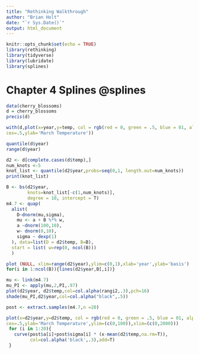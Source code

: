 ```yaml
---
title: "Rethinking Walkthrough"
author: "Brian Holt"
date: "`r Sys.Date()`"
output: html_document
---
```


```r
knitr::opts_chunk$set(echo = TRUE)
library(rethinking)
library(tidyverse)
library(lubridate)
library(splines)
```

# Chapter 4 Splines  @{splines}
```r
data(cherry_blossoms)
d = cherry_blossoms
precis(d)
```

```r
with(d,plot(x=year,y=temp, col = rgb(red = 0, green = .5, blue = 01, alpha = 0.2),
cex=.5,ylab='March Temperature'))


```

```r
quantile(d$year)
range(d$year)
```
```r
d2 <- d[complete.cases(d$temp),]
num_knots <-5
knot_list <- quantile(d2$year,probs=seq(0,1, length.out=num_knots))
print(knot_list)
```



```r

B <- bs(d2$year,
        knots=knot_list[-c(1,num_knots)],
        degree = 10, intercept = T)
m4.7 <- quap(
  alist(
    D~dnorm(mu,sigma),
    mu <- a + B %*% w,
    a ~dnorm(100,10),
    w~ dnorm(0,10),
    sigma ~ dexp(1)
  ), data=list(D = d2$temp, B=B),
  start = list( w=rep(0, ncol(B)))
  )
```

```r
plot (NULL, xlim=range(d2$year),ylim=c(0,1),xlab='year',ylab='basis')
for(i in 1:ncol(B)){lines(d2$year,B[,i])}
```

```r
mu <- link(m4.7)
mu_PI <- apply(mu,2,PI,.97)
plot(d2$year, d2$temp,col=col.alpha(rangi2,.3),pch=16)
shade(mu_PI,d2$year,col=col.alpha("black",.5))
```

```r
post <- extract.samples(m4.7,n =20)
```
```r
plot(x=d2$year,y=d2$temp, col = rgb(red = 0, green = .5, blue = 01, alpha = 0.4),
cex=.5,ylab='March Temperature',ylim=(c(0,100)),xlim=(c(0,2000)))
 for (i in 1:20){
   curve(post$a[i]+post$sigma[i] * (x-mean(d2$temp,na.rm=T)),
         col=col.alpha('black',.3),add=T)
 }
```


